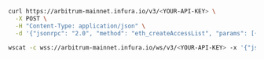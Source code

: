 
<Tabs>
  <TabItem value="cURL">

```bash
curl https://arbitrum-mainnet.infura.io/v3/<YOUR-API-KEY> \
  -X POST \
  -H "Content-Type: application/json" \
  -d '{"jsonrpc": "2.0", "method": "eth_createAccessList", "params": [{"from": "0xaeA8F8f781326bfE6A7683C2BD48Dd6AA4d3Ba63", "data": "0x608060806080608155"}, "pending"], "id": 1}'
```

  </TabItem>
  <TabItem value="WSS">

```bash
wscat -c wss://arbitrum-mainnet.infura.io/ws/v3/<YOUR-API-KEY> -x '{"jsonrpc": "2.0", "method": "eth_createAccessList", "params": [{"from": "0xaeA8F8f781326bfE6A7683C2BD48Dd6AA4d3Ba63", "data": "0x608060806080608155"}, "pending"], "id": 1}'
```

  </TabItem>
</Tabs>
